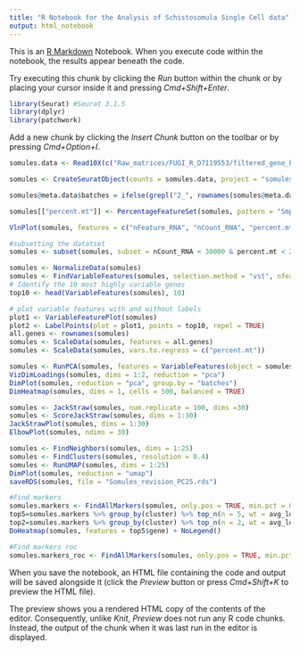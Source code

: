 ```yaml
---
title: "R Notebook for the Analysis of Schistosomula Single Cell data"
output: html_notebook
---
```


This is an [R Markdown](http://rmarkdown.rstudio.com) Notebook. When you execute code within the notebook, the results appear beneath the code. 

Try executing this chunk by clicking the *Run* button within the chunk or by placing your cursor inside it and pressing *Cmd+Shift+Enter*. 

```r
library(Seurat) #Seurat 3.1.5
library(dplyr)
library(patchwork)
```

Add a new chunk by clicking the *Insert Chunk* button on the toolbar or by pressing *Cmd+Option+I*.
```r
somules.data <- Read10X(c("Raw_matrices/FUGI_R_D7119553/filtered_gene_bc_matrices/Sm_v7.1/", "Raw_matrices/FUGI_R_D7159524/filtered_gene_bc_matrices/Sm_v7.1/", "Raw_matrices/FUGI_R_D7159525/filtered_gene_bc_matrices/Sm_v7.1/"))
```


```r
somules <- CreateSeuratObject(counts = somules.data, project = "somules", min.cells = 3, min.features = 600)
```

```r
somules@meta.data$batches = ifelse(grepl("2_", rownames(somules@meta.data)), "batch2", ifelse(grepl("3_", rownames(somules@meta.data)), "batch3", "batch1"))
```

```r
somules[["percent.mt"]] <- PercentageFeatureSet(somules, pattern = "Smp-9")

VlnPlot(somules, features = c("nFeature_RNA", "nCount_RNA", "percent.mt"), ncol = 3)
```

```r
#subsetting the datatset
somules <- subset(somules, subset = nCount_RNA < 30000 & percent.mt < 2.5)
```


```r
somules <- NormalizeData(somules)
somules <- FindVariableFeatures(somules, selection.method = "vst", nfeatures = 2000)
# Identify the 10 most highly variable genes
top10 <- head(VariableFeatures(somules), 10)

# plot variable features with and without labels
plot1 <- VariableFeaturePlot(somules)
plot2 <- LabelPoints(plot = plot1, points = top10, repel = TRUE)
all.genes <- rownames(somules)
somules <- ScaleData(somules, features = all.genes)
somules <- ScaleData(somules, vars.to.regress = c("percent.mt"))

somules <- RunPCA(somules, features = VariableFeatures(object = somules))
VizDimLoadings(somules, dims = 1:2, reduction = "pca")
DimPlot(somules, reduction = "pca", group.by = "batches")
DimHeatmap(somules, dims = 1, cells = 500, balanced = TRUE)

somules <- JackStraw(somules, num.replicate = 100, dims =30)
somules <- ScoreJackStraw(somules, dims = 1:30)
JackStrawPlot(somules, dims = 1:30)
ElbowPlot(somules, ndims = 30)

somules <- FindNeighbors(somules, dims = 1:25)
somules <- FindClusters(somules, resolution = 0.4)
somules <- RunUMAP(somules, dims = 1:25)
DimPlot(somules, reduction = "umap")
saveRDS(somules, file = "Somules_revision_PC25.rds")

#Find markers
somules.markers <- FindAllMarkers(somules, only.pos = TRUE, min.pct = 0.25, logfc.threshold = 0.25)
top5=somules.markers %>% group_by(cluster) %>% top_n(n = 5, wt = avg_logFC)
top2=somules.markers %>% group_by(cluster) %>% top_n(n = 2, wt = avg_logFC)
DoHeatmap(somules, features = top5$gene) + NoLegend()

#Find markers roc
somules.markers_roc <- FindAllMarkers(somules, only.pos = TRUE, min.pct = 0.25, logfc.threshold = 0.25, test.use = "roc")


```

When you save the notebook, an HTML file containing the code and output will be saved alongside it (click the *Preview* button or press *Cmd+Shift+K* to preview the HTML file). 

The preview shows you a rendered HTML copy of the contents of the editor. Consequently, unlike *Knit*, *Preview* does not run any R code chunks. Instead, the output of the chunk when it was last run in the editor is displayed.

